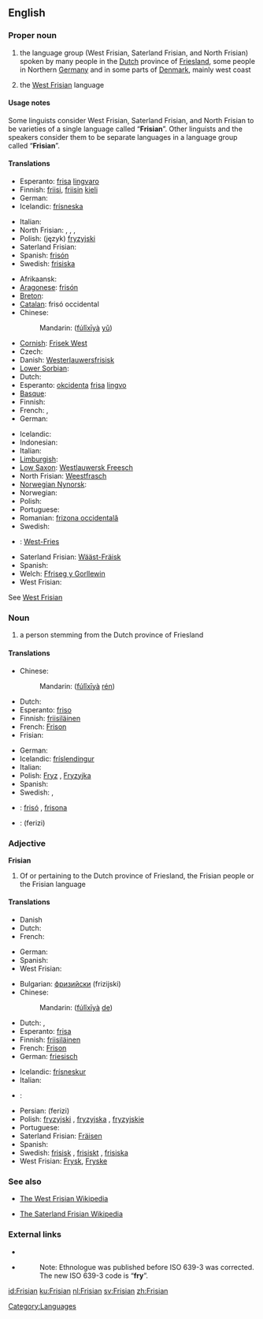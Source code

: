 {{wikipedia|dab=Frisian}}
==English==
{{rfc}}

===Proper noun===
{{en-proper noun}}

# the language group (West Frisian, Saterland Frisian, and North Frisian) spoken by many people in the [[Dutch]] province of [[Friesland]], some people in Northern [[Germany]] and in some parts of [[Denmark]], mainly west coast
# {{context|Netherlands}} the [[West Frisian]] language

====Usage notes====
Some linguists consider West Frisian, Saterland Frisian, and North Frisian to be varieties of a single language called “'''Frisian'''”.  Other linguists and the speakers consider them to be separate languages in a language group called “'''Frisian'''”.

====Translations====
{{trans-top|the Frisian language group}}
* Esperanto: [[frisa]] [[lingvaro]]
* Finnish: [[friisi]], [[friisi|friisin]] [[kieli]]
* German: {{t+|de|Friesisch|n}}
* Icelandic: [[frísneska]] {{f}}
{{trans-mid}}
* Italian: {{t+|it|frisone}}
* North Frisian: {{tø|frr|Frasch}}, {{tø|frr|Fresk}}, {{tø|frr|Freesk}}, {{tø|frr|Friisk}}
* Polish: (język) [[fryzyjski]] {{m}}
* Saterland Frisian: {{tø|stq|Fräisch}}
* Spanish: [[frisón]] {{m}}
* Swedish: [[frisiska]] {{c}}
{{trans-bottom}}

{{trans-top|the West Frisian language}}
* Afrikaansk: {{t|af|Westerlauwers Fries}}
* [[Aragonese]]: [[frisón]]
* [[Breton]]: {{t|br|Frizeg ar c'hornôg}}
* [[Catalan]]: frisó occidental
* Chinese:
*: Mandarin: {{zh-ts|[[弗里西亞]][[語]]|[[弗里西亚]][[语]]}} ([[fú]][[lǐ]][[xī]][[yà]] [[yǔ]])
* [[Cornish]]: [[Frisek West]]
* Czech: {{t|cs|západofríština}}
* Danish: [[Westerlauwersfrisisk]]
* [[Lower Sorbian]]: {{t|dsb|Pódwjacornofrizišćina}}
* Dutch: {{t+|nl|Fries|n}}
* Esperanto: [[okcidenta]] [[frisa]] [[lingvo]]
* [[Basque]]: {{t|eu|Mendebaldeko frisiera}}
* Finnish: {{t|fi|länsifriisi}}
* French: {{t+|fr|frison|m}}, {{t|fr|frison occidental}}
* German: {{t|de|Westfriesisch}}
{{trans-mid}}
* Icelandic: {{t|is|Vestur Frísneska}}
* Indonesian: {{t|id|Frisia Barat}}
* Italian: {{t|it|Frisone occidentale}}
* [[Limburgish]]: {{t|li|Fries}}
* [[Low Saxon]]: [[Westlauwersk Freesch]]
* North Frisian: [[Weestfrasch]]
* [[Norwegian Nynorsk]]: {{t|nn|vestfrisisk}}
* Norwegian: {{t|no|Vestfrisisk}}
* Polish: {{t|pl|język zachodniofryzyjski}}
* Portuguese: {{t|pt|frísia ocidental}}
* Romanian: [[frizona occidentală]]
* Swedish: {{t|sv|Västfrisiska}}
* {{vls}}: [[West-Fries]]
* Saterland Frisian: [[Wääst-Fräisk]]
* Spanish: {{t|es|frisón del oeste}}
* Welch: [[Ffriseg y Gorllewin]]
* West Frisian: {{t+|fy|Frysk|c}}
See [[West Frisian]]
{{trans-bottom}}

===Noun===
{{en-noun}}

# a person stemming from the Dutch province of Friesland

====Translations====
{{trans-top|a person stemming from the Dutch province of Friesland}}
* Chinese:
*: Mandarin: {{zh-ts|[[弗里西亞]][[人]]|[[弗里西亚]][[人]]}} ([[fú]][[lǐ]][[xī]][[yà]] [[rén]])
* Dutch: {{t+|nl|Fries|m}}
* Esperanto: [[friso]]
* Finnish: [[friisiläinen]]
* French: [[Frison]] {{m}}
* Frisian: {{t+|fy|Frysk|m|xs=Frisian}}
{{trans-mid}}
* German: {{t+|de|Friese|m}}
* Icelandic: [[fríslendingur]] {{m}}
* Italian: {{t+|it|frisone|m}}
* Polish: [[Fryz]] {{m}}, [[Fryzyjka]] {{f}}
* Spanish: {{t+|es|frisón|m}}
* Swedish: {{t-|sv|fris|m}}, {{t+|sv|frisiska|f}}
{{trans-bottom}}

{{checktrans-top}}
* {{ttbc|Catalan}}: [[frisó]] {{m}}, [[frisona]] {{f}}
{{checktrans-mid}}
* {{ttbc|Persian}}: {{fa-Arab|[[فریزی]]}} (ferizi)
{{checktrans-bottom}}

===Adjective===
'''Frisian'''

# Of or pertaining to the Dutch province of Friesland, the Frisian people or the Frisian language

====Translations====
{{trans-top|a person from any one of the ethnic Frisian areas}}
* Danish {{t|da|Friserne}}
* Dutch: {{t|nl|Friezen}}
* French: {{t|fr|Frison}}
{{trans-mid}}
* German: {{t+|de|Friesen|m}}
* Spanish: {{t|es|frisone}} {{t|es|frisio}}
* West Frisian: {{t|fy|Friezen}}
{{trans-bottom}}

{{trans-top|a person stemming from the Dutch province of Friesland}}
* Bulgarian: [[фризийски]] (frizijski) {{m}}
* Chinese:
*: Mandarin: {{zh-ts|[[弗里西亞]]的|[[弗里西亚]]的}} ([[fú]][[lǐ]][[xī]][[yà]] [[de]])
* Dutch: {{t+|nl|Fries}}, {{t-|nl|Friese}}
* Esperanto: [[frisa]]
* Finnish: [[friisiläinen]]
* French: [[Frison]] {{m}}
* German: [[friesisch]]
{{trans-mid}}
* Icelandic: [[frísneskur]]
* Italian: {{t+|it|frisone}}
* {{li}}: {{t|li|Fries}}
* Persian: {{fa-Arab|[[فریزی]]}} (ferizi)
* Polish: [[fryzyjski]] {{m}}, [[fryzyjska]] {{f}}, [[fryzyjskie]] {{n}}
* Portuguese: {{t|pt|Frísio}}
* Saterland Frisian: [[Fräisen]]
* Spanish: {{t+|es|frisón}}
* Swedish: [[frisisk]] {{c}}, [[frisiskt]] {{n}}, [[frisiska]] {{p}}
* West Frisian: [[Frysk]], [[Fryske]]
{{trans-bottom}}

===See also===
{{interwiktionary|code=fy|name=West Frisian}}
* [http://fy.wikipedia.org/wiki/Haadside The West Frisian Wikipedia]

* [http://stq.wikipedia.org/wiki/Haudsiede The Saterland Frisian Wikipedia]

===External links===
* {{ethnologue|lang=Northern Frisian|code=frr}}
* {{ethnologue|lang=Western Frisian|code=fri}}
*: Note: Ethnologue was published before ISO 639-3 was corrected.  The new ISO 639-3 code is “'''fry'''”.

[[Category:Languages]]

[[id:Frisian]]
[[ku:Frisian]]
[[nl:Frisian]]
[[sv:Frisian]]
[[zh:Frisian]]